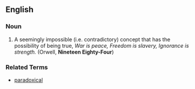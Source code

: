 ==English==

===Noun===
#A seemingly impossible (i.e. contradictory) concept that has the possibility of being true, ''War is peace, Freedom is slavery, Ignorance is strength.'' (Orwell, '''Nineteen Eighty-Four''')

===Related Terms===
*[[paradoxical]]
